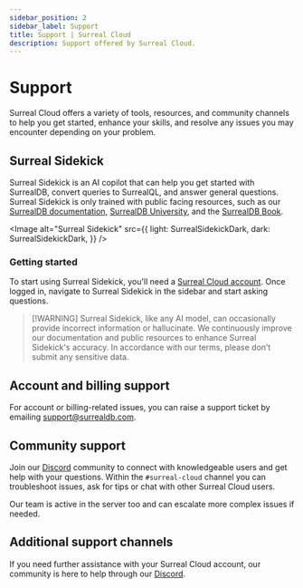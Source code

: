 ```yaml
---
sidebar_position: 2
sidebar_label: Support
title: Support | Surreal Cloud
description: Support offered by Surreal Cloud.
---
```




# Support

Surreal Cloud offers a variety of tools, resources, and community channels to help you get started, enhance your skills, and resolve any issues you may encounter depending on your problem.

## Surreal Sidekick

Surreal Sidekick is an AI copilot that can help you get started with SurrealDB, convert queries to SurrealQL, and answer general questions. Surreal Sidekick is only trained with public facing resources, such as our [SurrealDB documentation](/docs/surrealdb), [SurrealDB University](/learn), and the [SurrealDB Book](/learn/book).

<Image
  alt="Surreal Sidekick"
  src={{
light: SurrealSidekickDark,
dark: SurrealSidekickDark,
}}
/>

### Getting started

To start using Surreal Sidekick, you'll need a [Surreal Cloud account](/docs/cloud/getting-started/create-an-account). Once logged in, navigate to Surreal Sidekick in the sidebar and start asking questions.

> \[!WARNING]
> Surreal Sidekick, like any AI model, can occasionally provide incorrect information or hallucinate. We continuously improve our documentation and public resources to enhance Surreal Sidekick's accuracy. In accordance with our terms, please don’t submit any sensitive data.

## Account and billing support

For account or billing-related issues, you can raise a support ticket by emailing [support@surrealdb.com](mailto:support@surrealdb.com).

## Community support

Join our [Discord](https://discord.gg/surrealdb) community to connect with knowledgeable users and get help with your questions. Within the `#surreal-cloud` channel you can troubleshoot issues, ask for tips or chat with other Surreal Cloud users.

Our team is active in the server too and can escalate more complex issues if needed.

## Additional support channels

If you need further assistance with your Surreal Cloud account, our community is here to help through our [Discord](https://discord.gg/surrealdb).
